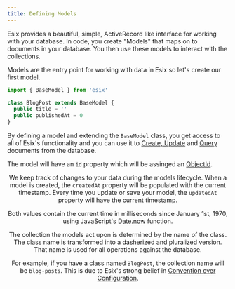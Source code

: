 ```yaml
---
title: Defining Models
---
```



Esix provides a beautiful, simple, ActiveRecord like interface for working with your database. In code, you create "Models" that maps on to documents in your database. You then use these models to interact with the collections.

Models are the entry point for working with data in Esix so let's create our first model.

```ts
import { BaseModel } from 'esix'

class BlogPost extends BaseModel {
  public title = ''
  public publishedAt = 0
}

```

By defining a model and extending the `BaseModel` class, you get access to all of Esix's functionality and you can use it to [Create, Update](/creating-and-updating-data) and [Query](/reading-data) documents from the database.

The model will have an `id` property which will be assinged an [ObjectId](https://docs.mongodb.com/manual/reference/method/ObjectId/).

<Header title='Timestamps' />

We keep track of changes to your data during the models lifecycle. When a model is created, the `createdAt` property will be populated with the current timestamp. Every time you update or save your model, the `updatedAt` property will have the current timestamp.

Both values contain the current time in milliseconds since January 1st, 1970, using JavaScript's [Date.now](https://developer.mozilla.org/en-US/docs/Web/JavaScript/Reference/Global_Objects/Date/now) function.

<Header title='Collections' />

The collection the models act upon is determined by the name of the class. The class name is transformed into a dasherized and pluralized version. That name is used for all operations against the database.

For example, if you have a class named `BlogPost`, the collection name will be `blog-posts`.  This is due to Esix's strong belief in [Convention over Configuration](https://en.wikipedia.org/wiki/Convention_over_configuration).
